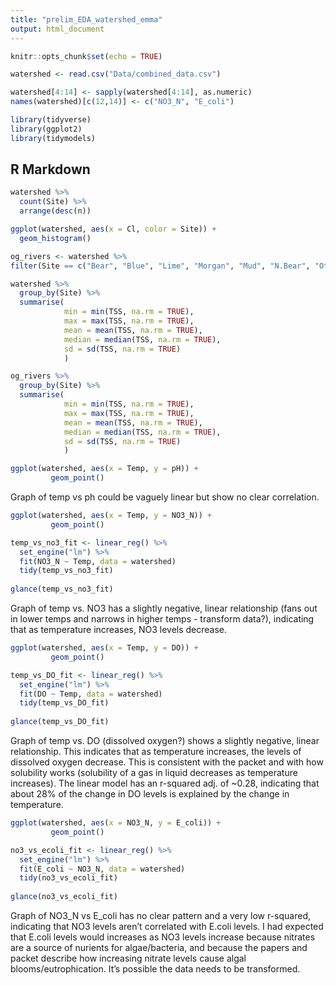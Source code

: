 ```yaml
---
title: "prelim_EDA_watershed_emma"
output: html_document
---
```


```r
knitr::opts_chunk$set(echo = TRUE)
```

```r
watershed <- read.csv("Data/combined_data.csv")

watershed[4:14] <- sapply(watershed[4:14], as.numeric)
names(watershed)[c(12,14)] <- c("NO3_N", "E_coli")
```

```r
library(tidyverse)
library(ggplot2)
library(tidymodels)
```

## R Markdown

``` r
watershed %>% 
  count(Site) %>% 
  arrange(desc(n))
```

```r

ggplot(watershed, aes(x = Cl, color = Site)) +
  geom_histogram()
```

```r
og_rivers <- watershed %>% 
filter(Site == c("Bear", "Blue", "Lime", "Morgan", "Mud", "N.Bear", "Otter"))
```

``` r
watershed %>% 
  group_by(Site) %>% 
  summarise(
            min = min(TSS, na.rm = TRUE),
            max = max(TSS, na.rm = TRUE),
            mean = mean(TSS, na.rm = TRUE),
            median = median(TSS, na.rm = TRUE),
            sd = sd(TSS, na.rm = TRUE)
            )
```

``` r
og_rivers %>% 
  group_by(Site) %>% 
  summarise(
            min = min(TSS, na.rm = TRUE),
            max = max(TSS, na.rm = TRUE),
            mean = mean(TSS, na.rm = TRUE),
            median = median(TSS, na.rm = TRUE),
            sd = sd(TSS, na.rm = TRUE)
            )
```

``` r
ggplot(watershed, aes(x = Temp, y = pH)) +
         geom_point()
```

Graph of temp vs ph could be vaguely linear but show no clear correlation.

``` r
ggplot(watershed, aes(x = Temp, y = NO3_N)) +
         geom_point()

temp_vs_no3_fit <- linear_reg() %>% 
  set_engine("lm") %>% 
  fit(NO3_N ~ Temp, data = watershed)
  tidy(temp_vs_no3_fit)
  
glance(temp_vs_no3_fit)
```

Graph of temp vs. NO3 has a slightly negative, linear relationship (fans out in lower temps and narrows in higher temps - transform data?), indicating that as temperature increases, NO3 levels decrease.

``` r
ggplot(watershed, aes(x = Temp, y = DO)) +
         geom_point()

temp_vs_DO_fit <- linear_reg() %>% 
  set_engine("lm") %>% 
  fit(DO ~ Temp, data = watershed)
  tidy(temp_vs_DO_fit)
  
glance(temp_vs_DO_fit)
```

Graph of temp vs. DO (dissolved oxygen?) shows a slightly negative, linear relationship. This indicates that as temperature increases, the levels of dissolved oxygen decrease. This is consistent with the packet and with how solubility works (solubility of a gas in liquid decreases as temperature increases). The linear model has an r-squared adj. of ~0.28, indicating that about 28% of the change in DO levels is explained by the change in temperature.

``` r
ggplot(watershed, aes(x = NO3_N, y = E_coli)) +
         geom_point()

no3_vs_ecoli_fit <- linear_reg() %>% 
  set_engine("lm") %>% 
  fit(E_coli ~ NO3_N, data = watershed)
  tidy(no3_vs_ecoli_fit)
  
glance(no3_vs_ecoli_fit)
```

Graph of NO3_N vs E_coli has no clear pattern and a very low r-squared, indicating that NO3 levels aren't correlated with E.coli levels. I had expected that E.coli levels would increases as NO3 levels increase because nitrates are a source of nurients for algae/bacteria, and because the papers and packet describe how increasing nitrate levels cause algal blooms/eutrophication. It's possible the data needs to be transformed.